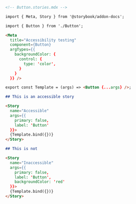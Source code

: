 ```md
<!-- Button.stories.mdx -->

import { Meta, Story } from '@storybook/addon-docs';

import { Button } from './Button';

<Meta 
  title="Accessibility testing" 
  component={Button} 
  argTypes={{
    backgroundColor: {
      control: {
        type: 'color',
      }
    }
  }} />

export const Template = (args) => <Button {...args} />;

## This is an accessible story

<Story
  name="Accessible"
  args={{ 
    primary: false,
    label: 'Button'
  }}>
  {Template.bind({})}
</Story>

## This is not

<Story
  name="Inaccessible"
  args={{
    primary: false, 
    label: 'Button',
    backgroundColor: 'red'
  }}>
  {Template.bind({})}
</Story>
```

